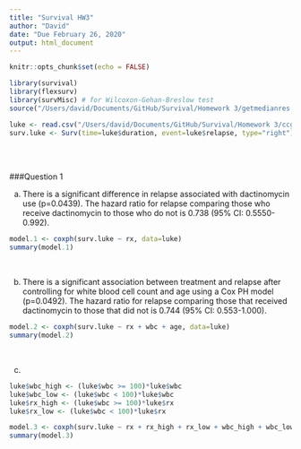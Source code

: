 ```yaml
---
title: "Survival HW3"
author: "David"
date: "Due February 26, 2020"
output: html_document
---
```


```r
knitr::opts_chunk$set(echo = FALSE)
```


```r

library(survival) 
library(flexsurv)
library(survMisc) # for Wilcoxon-Gehan-Breslow test 
source("/Users/david/Documents/GitHub/Survival/Homework 3/getmedianres.R")


```


```r

luke <- read.csv("/Users/david/Documents/GitHub/Survival/Homework 3/ccg803.csv", header=TRUE)
surv.luke <- Surv(time=luke$duration, event=luke$relapse, type="right")

```


<br>
<br>

###Question 1

(a) There is a significant difference in relapse associated with dactinomycin use (p=0.0439). The hazard ratio for relapse comparing those who receive dactinomycin to those who do not is 0.738 (95% CI: 0.5550-0.992). 

```r

model.1 <- coxph(surv.luke ~ rx, data=luke)
summary(model.1)

```


<br>

(b) There is a significant association between treatment and relapse after controlling for white blood cell count and age using a Cox PH model (p=0.0492). The hazard ratio for relapse comparing those that received dactinomycin to those that did not is 0.744 (95% CI: 0.553-1.000). 

```r

model.2 <- coxph(surv.luke ~ rx + wbc + age, data=luke)
summary(model.2)

```

<br>

(c)  

```r

luke$wbc_high <- (luke$wbc >= 100)*luke$wbc
luke$wbc_low <- (luke$wbc < 100)*luke$wbc
luke$rx_high <- (luke$wbc >= 100)*luke$rx
luke$rx_low <- (luke$wbc < 100)*luke$rx

model.3 <- coxph(surv.luke ~ rx + rx_high + rx_low + wbc_high + wbc_low + age, data = luke)
summary(model.3)



```


